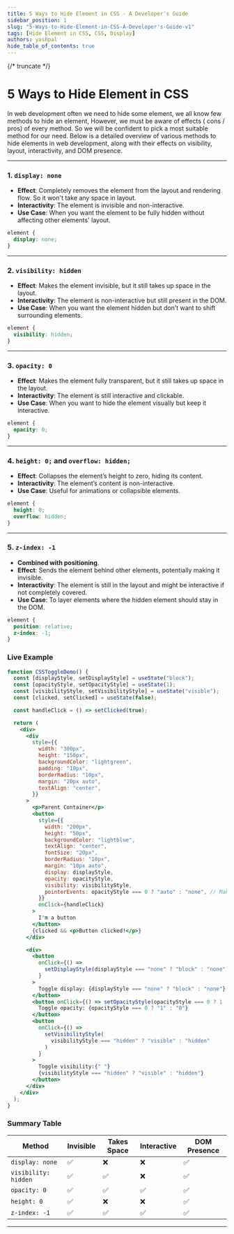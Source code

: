 ```yaml
---
title: 5 Ways to Hide Element in CSS - A Developer's Guide
sidebar_position: 1
slug: "5-Ways-to-Hide-Element-in-CSS-A-Developer's-Guide-v1"
tags: [Hide Element in CSS, CSS, Display]
authors: yashpal
hide_table_of_contents: true
---
```


{/* truncate */}

# 5 Ways to Hide Element in CSS

In web development often we need to hide some element, we all know few methods to hide an element, However, we must be aware of effects ( cons / pros) of every method.
So we will be confident to pick a most suitable method for our need.
Below is a detailed overview of various methods to hide elements in web development, along with their effects on visibility, layout, interactivity, and DOM presence.

---

### 1. **`display: none`**

- **Effect**: Completely removes the element from the layout and rendering flow. So it won't take any space in layout.
- **Interactivity**: The element is invisible and non-interactive.
- **Use Case**: When you want the element to be fully hidden without affecting other elements' layout.

```css
element {
  display: none;
}
```

---

### 2. **`visibility: hidden`**

- **Effect**: Makes the element invisible, but it still takes up space in the layout.
- **Interactivity**: The element is non-interactive but still present in the DOM.
- **Use Case**: When you want the element hidden but don’t want to shift surrounding elements.

```css
element {
  visibility: hidden;
}
```

---

### 3. **`opacity: 0`**

- **Effect**: Makes the element fully transparent, but it still takes up space in the layout.
- **Interactivity**: The element is still interactive and clickable.
- **Use Case**: When you want to hide the element visually but keep it interactive.

```css
element {
  opacity: 0;
}
```

---

### 4. **`height: 0;` and `overflow: hidden;`**

- **Effect**: Collapses the element’s height to zero, hiding its content.
- **Interactivity**: The element’s content is non-interactive.
- **Use Case**: Useful for animations or collapsible elements.

```css
element {
  height: 0;
  overflow: hidden;
}
```

---

### 5. **`z-index: -1`**

- **Combined with positioning**.
- **Effect**: Sends the element behind other elements, potentially making it invisible.
- **Interactivity**: The element is still in the layout and might be interactive if not completely covered.
- **Use Case**: To layer elements where the hidden element should stay in the DOM.

```css
element {
  position: relative;
  z-index: -1;
}
```

### Live Example

```jsx live
function CSSToggleDemo() {
  const [displayStyle, setDisplayStyle] = useState("block");
  const [opacityStyle, setOpacityStyle] = useState(1);
  const [visibilityStyle, setVisibilityStyle] = useState("visible");
  const [clicked, setClicked] = useState(false);

  const handleClick = () => setClicked(true);

  return (
    <div>
      <div
        style={{
          width: "300px",
          height: "150px",
          backgroundColor: "lightgreen",
          padding: "10px",
          borderRadius: "10px",
          margin: "20px auto",
          textAlign: "center",
        }}
      >
        <p>Parent Container</p>
        <button
          style={{
            width: "200px",
            height: "50px",
            backgroundColor: "lightblue",
            textAlign: "center",
            fontSize: "20px",
            borderRadius: "10px",
            margin: "10px auto",
            display: displayStyle,
            opacity: opacityStyle,
            visibility: visibilityStyle,
            pointerEvents: opacityStyle === 0 ? "auto" : "none", // Make it interactive only if visible
          }}
          onClick={handleClick}
        >
          I'm a button
        </button>
        {clicked && <p>Button clicked!</p>}
      </div>

      <div>
        <button
          onClick={() =>
            setDisplayStyle(displayStyle === "none" ? "block" : "none")
          }
        >
          Toggle display: {displayStyle === "none" ? "block" : "none"}
        </button>
        <button onClick={() => setOpacityStyle(opacityStyle === 0 ? 1 : 0)}>
          Toggle opacity: {opacityStyle === 0 ? "1" : "0"}
        </button>
        <button
          onClick={() =>
            setVisibilityStyle(
              visibilityStyle === "hidden" ? "visible" : "hidden"
            )
          }
        >
          Toggle visibility:{" "}
          {visibilityStyle === "hidden" ? "visible" : "hidden"}
        </button>
      </div>
    </div>
  );
}
```

### Summary Table

| Method               | Invisible | Takes Space | Interactive | DOM Presence |
| -------------------- | --------- | ----------- | ----------- | ------------ |
| `display: none`      | ✅        | ❌          | ❌          | ✅           |
| `visibility: hidden` | ✅        | ✅          | ❌          | ✅           |
| `opacity: 0`         | ✅        | ✅          | ✅          | ✅           |
| `height: 0`          | ✅        | ❌          | ❌          | ✅           |
| `z-index: -1`        | ✅        | ✅          | ✅          | ✅           |

---
